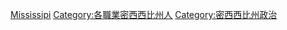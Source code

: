 {{Commons category|Politicians of Mississippi}}

[[Category:美國各州政治人物|Mississipi]]
[[Category:各職業密西西比州人|Category:各職業密西西比州人]]
[[Category:密西西比州政治|Category:密西西比州政治]]